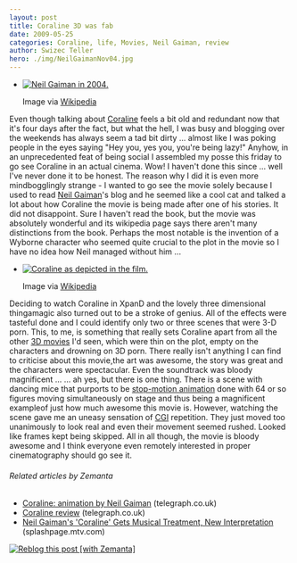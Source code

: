 ```yaml
---
layout: post
title: Coraline 3D was fab
date: 2009-05-25
categories: Coraline, life, Movies, Neil Gaiman, review
author: Swizec Teller
hero: ./img/NeilGaimanNov04.jpg
---
```


-   [![Neil Gaiman in 2004.](./img/NeilGaimanNov04.jpg "Neil Gaiman in 2004.")](http://commons.wikipedia.org/wiki/Image:NeilGaimanNov04.jpg)

    Image via [Wikipedia](http://commons.wikipedia.org/wiki/Image:NeilGaimanNov04.jpg)

Even though talking about [Coraline](http://en.wikipedia.org/wiki/Coraline "Coraline") feels a bit old and redundant now that it's four days after the fact, but what the hell, I was busy and blogging over the weekends has always seem a tad bit dirty ... almost like I was poking people in the eyes saying "Hey you, yes you, you're being lazy!" Anyhow, in an unprecedented feat of being social I assembled my posse this friday to go see Coraline in an actual cinema. Wow! I haven't done this since ... well I've never done it to be honest. The reason why I did it is even more mindbogglingly strange - I wanted to go see the movie solely because I used to read [Neil Gaiman](http://en.wikipedia.org/wiki/Neil_Gaiman "Neil Gaiman")'s blog and he seemed like a cool cat and talked a lot about how Coraline the movie is being made after one of his stories. It did not disappoint. Sure I haven't read the book, but the movie was absolutely wonderful and its wikipedia page says there aren't many distinctions from the book. Perhaps the most notable is the invention of a Wyborne character who seemed quite crucial to the plot in the movie so I have no idea how Neil managed without him ...

-   [![Coraline as depicted in the film.](./img/300px-Coraline_preview_shot.PNG "Coraline as depicted in the film.")](http://en.wikipedia.org/wiki/Image:Coraline_preview_shot.PNG)

    Image via [Wikipedia](http://en.wikipedia.org/wiki/Image:Coraline_preview_shot.PNG)

Deciding to watch Coraline in XpanD and the lovely three dimensional thingamagic also turned out to be a stroke of genius. All of the effects were tasteful done and I could identify only two or three scenes that were 3-D porn. This, to me, is something that really sets Coraline apart from all the other [3D movies](http://en.wikipedia.org/wiki/3-D_film "3-D film") I'd seen, which were thin on the plot, empty on the characters and drowning on 3D porn. There really isn't anything I can find to criticise about this movie,the art was awesome, the story was great and the characters were spectacular. Even the soundtrack was bloody magnificent ... ... ah yes, but there is one thing. There is a scene with dancing mice that purports to be [stop-motion animation](http://en.wikipedia.org/wiki/Stop_motion "Stop motion") done with 64 or so figures moving simultaneously on stage and thus being a magnificent exampleof just how much awesome this movie is. However, watching the scene gave me an uneasy sensation of [CGI](http://en.wikipedia.org/wiki/Computer-generated_imagery "Computer-generated imagery") repetition. They just moved too unanimously to look real and even their movement seemed rushed. Looked like frames kept being skipped. All in all though, the movie is bloody awesome and I think everyone even remotely interested in proper cinematography should go see it.

###### Related articles by Zemanta

-   [Coraline: animation by Neil Gaiman](http://r.zemanta.com/?u=http%3A//www.telegraph.co.uk/culture/film/filmreviews/5307595/Coraline-animation-by-Neil-Gaiman.html&a=4914591&rid=c6070e25-b70f-4e8f-be5d-11dde4467ba5&e=f1fd59e7673e76a57fa9dbf2309c90db) (telegraph.co.uk)
-   [Coraline review](http://r.zemanta.com/?u=http%3A//www.telegraph.co.uk/culture/culturecritics/timrobey/5291822/Coraline-review.html&a=4736165&rid=c6070e25-b70f-4e8f-be5d-11dde4467ba5&e=7d30c4efc20440a19f41d61447f71801) (telegraph.co.uk)
-   [Neil Gaiman's 'Coraline' Gets Musical Treatment, New Interpretation](http://splashpage.mtv.com/2009/05/19/neil-gaimans-coraline-gets-musical-treatment-new-interpretation/) (splashpage.mtv.com)

[![Reblog this post \[with Zemanta\]](http://img.zemanta.com/reblog_e.png?x-id=c6070e25-b70f-4e8f-be5d-11dde4467ba5)](http://reblog.zemanta.com/zemified/c6070e25-b70f-4e8f-be5d-11dde4467ba5/ "Reblog this post \[with Zemanta]")

